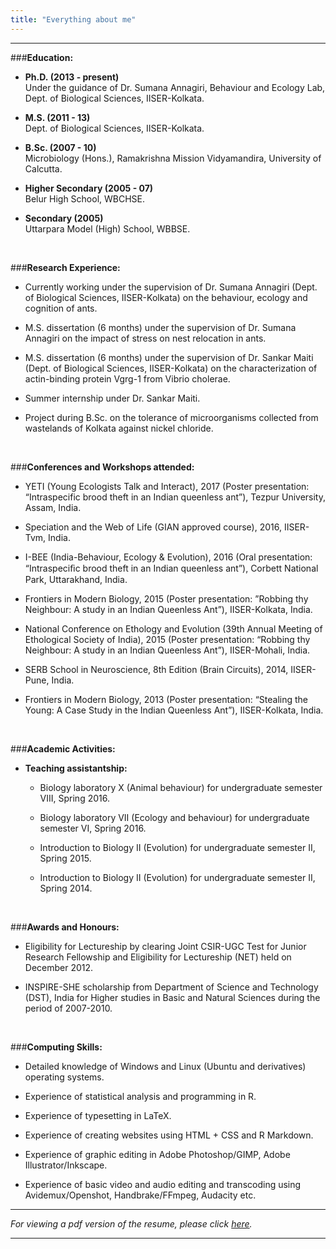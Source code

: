 ```yaml
---
title: "Everything about me"
---
```


-------------------------------------

###**Education:**

* **Ph.D. (2013 - present)** <br>
Under the guidance of Dr. Sumana Annagiri, Behaviour and Ecology Lab, Dept. of Biological Sciences, IISER-Kolkata.

* **M.S. (2011 - 13)** <br>
Dept. of Biological Sciences, IISER-Kolkata.

* **B.Sc. (2007 - 10)** <br>
Microbiology (Hons.), Ramakrishna Mission Vidyamandira, University of Calcutta.

* **Higher Secondary (2005 - 07)** <br>
Belur High School, WBCHSE.

* **Secondary (2005)** <br>
Uttarpara Model (High) School, WBBSE. 


<br>

###**Research Experience:**

* Currently working under the supervision of Dr. Sumana Annagiri (Dept. of Biological Sciences, IISER-Kolkata) on the behaviour, ecology and cognition of ants.

* M.S. dissertation (6 months) under the supervision of Dr. Sumana Annagiri on the impact of stress on nest relocation in ants.

* M.S. dissertation (6 months) under the supervision of Dr. Sankar Maiti (Dept. of Biological Sciences, IISER-Kolkata) on the characterization of actin-binding protein Vgrg-1 from Vibrio cholerae.

* Summer internship under Dr. Sankar Maiti.

* Project during B.Sc. on the tolerance of microorganisms collected from wastelands of Kolkata against nickel chloride.


<br>

###**Conferences and Workshops attended:**

* YETI (Young Ecologists Talk and Interact), 2017 (Poster presentation: "Intraspecific brood theft in an Indian queenless ant"), Tezpur University, Assam, India.

* Speciation and the Web of Life (GIAN approved course), 2016, IISER-Tvm, India. 

* I-BEE (India-Behaviour, Ecology & Evolution), 2016 (Oral presentation: "Intraspeciﬁc brood theft in an Indian queenless ant"), Corbett National Park, Uttarakhand, India.

* Frontiers in Modern Biology, 2015 (Poster presentation: ”Robbing thy Neighbour: A study in an Indian Queenless Ant”), IISER-Kolkata, India.

* National Conference on Ethology and Evolution (39th Annual Meeting of Ethological Society of India), 2015 (Poster presentation: "Robbing thy Neighbour: A study in an Indian Queenless Ant"), IISER-Mohali, India.

* SERB School in Neuroscience, 8th Edition (Brain Circuits), 2014, IISER-Pune, India.

* Frontiers in Modern Biology, 2013 (Poster presentation: "Stealing the Young: A Case Study in the Indian Queenless Ant"), IISER-Kolkata, India.


<br>

###**Academic Activities:**

* **Teaching assistantship:**

    + Biology laboratory X (Animal behaviour) for undergraduate semester VIII, Spring 2016.

    + Biology laboratory VII (Ecology and behaviour) for undergraduate semester VI, Spring 2016.

    + Introduction to Biology II (Evolution) for undergraduate semester II, Spring 2015.

    + Introduction to Biology II (Evolution) for undergraduate semester II, Spring 2014.


<br>

###**Awards and Honours:**

* Eligibility for Lectureship by clearing Joint CSIR-UGC Test for Junior Research Fellowship and Eligibility for Lectureship (NET) held on December 2012. 

* INSPIRE-SHE scholarship from Department of Science and Technology (DST), India for Higher studies in Basic and Natural Sciences during the period of 2007-2010.


<br>

###**Computing Skills:**

* Detailed knowledge of Windows and Linux (Ubuntu and derivatives) operating systems. 

* Experience of statistical analysis and programming in R.

* Experience of typesetting in LaTeX.

* Experience of creating websites using HTML + CSS and R Markdown. 

* Experience of graphic editing in Adobe Photoshop/GIMP, Adobe Illustrator/Inkscape.

* Experience of basic video and audio editing and transcoding using Avidemux/Openshot, Handbrake/FFmpeg, Audacity etc.

-------------------------------------

*For viewing a pdf version of the resume, please click [here](documents/my_cv.pdf).*

-------------------------------------